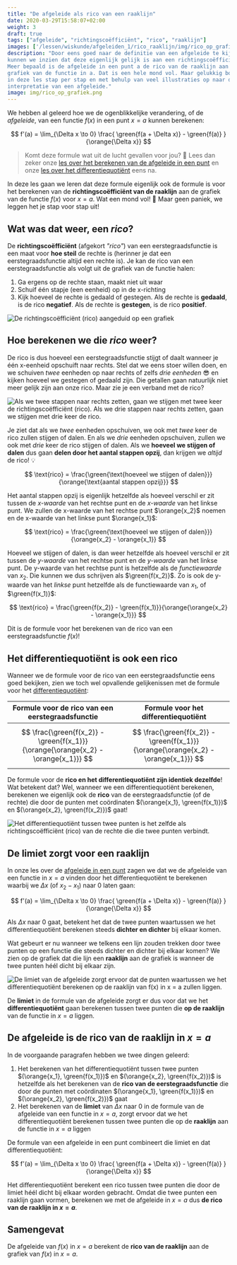 ```yaml
---
title: "De afgeleide als rico van een raaklijn"
date: 2020-03-29T15:58:07+02:00
weight: 3
draft: true
tags: ["afgeleide", "richtingscoëfficiënt", "rico", "raaklijn"]
images: ['/lessen/wiskunde/afgeleiden_1/rico_raaklijn/img/rico_op_grafiek.png', '/lessen/wiskunde/afgeleiden_1/rico_raaklijn/img/rico_evenredig_met_stap.png', '/lessen/wiskunde/afgeleiden_1/rico_raaklijn/img/difquot_als_rico.png', '/lessen/wiskunde/afgeleiden_1/rico_raaklijn/img/limiet_raaklijn.png']
description: "Door eens goed naar de definitie van een afgeleide te kijken,
kunnen we inzien dat deze eigenlijk gelijk is aan een richtingscoëfficiënt.
Meer bepaald is de afgeleide in een punt a de rico van de raaklijn aan de
grafiek van de functie in a. Dat is een hele mond vol. Maar gelukkig bouwen we
in deze les stap per stap en met behulp van veel illustraties op naar deze
interpretatie van een afgeleide."
image: img/rico_op_grafiek.png
---
```


We hebben al geleerd hoe we de ogenblikkelijke verandering, of de _afgeleide_,
van een functie $f(x)$ in een punt $x = a$ kunnen berekenen:


$$
 f'(a) = \lim_{\Delta x \to 0} \frac{ \green{f(a + \Delta x)} - \green{f(a)} }{\orange{\Delta x}} 
$$


> Komt deze formule wat uit de lucht gevallen voor jou? 🤨 Lees dan zeker onze
> [les over het berekenen van de afgeleide in een punt](afgeleide) en onze
> [les over het differentiequotiënt](differentiequotient) eens na.

In deze les gaan we leren dat deze formule eigenlijk ook de formule is voor het
berekenen van de **richtingscoëfficiënt van de raaklijn** aan de grafiek van de
functie $f(x)$ voor $x = a$. Wat een mond vol! 🤯 Maar geen paniek, we leggen
het je stap voor stap uit!

## Wat was dat weer, een _rico_?

De **richtingscoëfficiënt** (afgekort _"rico"_) van een eerstegraadsfunctie is
een maat voor **hoe steil** de rechte is <Mute>(herinner je dat een
eerstegraadsfunctie altijd een rechte is)</Mute>.  Je kan de rico van een
eerstegraadsfunctie als volgt uit de grafiek van de functie halen:

1. Ga ergens op de rechte staan, maakt niet uit waar
2. Schuif één stapje <Mute>(een eenheid)</Mute> op in de x-richting
3. Kijk hoeveel de rechte is gedaald of gestegen. Als de rechte is **gedaald**,
   is de rico **negatief**. Als de rechte is **gestegen**, is de rico
   **positief**.

![De richtingscoëfficiënt (rico) aangeduid op een grafiek](img/rico_op_grafiek.png)

## Hoe berekenen we die _rico_ weer?

De rico is dus hoeveel een eerstegraadsfunctie stijgt of daalt wanneer je één
x-eenheid opschuift naar rechts. Stel dat we eens stoer willen doen, en we
schuiven _twee_ eenheden op naar rechts of zelfs _drie eenheden_ 😎 en kijken
hoeveel we gestegen of gedaald zijn. Die getallen gaan natuurlijk niet meer
gelijk zijn aan onze rico. Maar zie je een verband met de rico?

![Als we twee stappen naar rechts zetten, gaan we stijgen met twee keer de richtingscoëfficiënt (rico). Als we drie stappen naar rechts zetten, gaan we stijgen met drie keer de rico.](img/rico_evenredig_met_stap.png)

Je ziet dat als we _twee_ eenheden opschuiven, we ook met _twee_ keer de rico
zullen stijgen of dalen. En als we _drie_ eenheden opschuiven, zullen we ook
met _drie_ keer de rico stijgen of dalen. Als we **hoeveel we stijgen of
dalen** dus gaan **delen door het aantal stappen opzij**, dan krijgen we
_altijd_ de rico! 💡


$$
\text{rico} = \frac{\green{\text{hoeveel we stijgen of dalen}}}{\orange{\text{aantal stappen opzij}}}
$$


Het aantal stappen opzij is eigenlijk hetzelfde als hoeveel verschil er zit
tussen de _x-waarde_ van het rechtse punt en de _x-waarde_ van het linkse punt.
We zullen de x-waarde van het rechtse punt $\orange{x_2}$ noemen en de
x-waarde van het linkse punt $\orange{x_1}$:


$$
\text{rico} = \frac{\green{\text{hoeveel we stijgen of dalen}}}{\orange{x_2} - \orange{x_1}}
$$


Hoeveel we stijgen of dalen, is dan weer hetzelfde als hoeveel verschil er zit
tussen de _y-waarde_ van het rechtse punt en de _y-waarde_ van het linkse punt.
De y-waarde van het rechtse punt is hetzelfde als de _functiewaarde_ van
$x_2$. Die kunnen we dus schrijven als $\green{f(x_2)}$. Zo is ook de
y-waarde van het _linkse_ punt hetzelfde als de functiewaarde van $x_1$, of
$\green{f(x_1)}$:


$$
\text{rico} = \frac{\green{f(x_2)} - \green{f(x_1)}}{\orange{\orange{x_2} - \orange{x_1}}}
$$


Dit is de formule voor het berekenen van de rico van een eerstegraadsfunctie
$f(x)$!

## Het differentiequotiënt is ook een rico

Wanneer we de formule voor de rico van een eerstegraadsfunctie eens goed
bekijken, zien we toch wel opvallende gelijkenissen met de formule voor het
[differentiequotiënt](differentiequotient):

| Formule voor de rico van een eerstegraadsfunctie                                     | Formule voor het differentiequotiënt                                                 |
| ------------------------------------------------------------------------------------ | ------------------------------------------------------------------------------------ |
| $$ \frac{\green{f(x_2)} - \green{f(x_1)}}{\orange{\orange{x_2} - \orange{x_1}}} $$ | $$ \frac{\green{f(x_2)} - \green{f(x_1)}}{\orange{\orange{x_2} - \orange{x_1}}} $$ |

De formule voor de **rico en het differentiequotiënt zijn identiek dezelfde**!
Wat betekent dat? Wel, wanneer we een differentiequotiënt berekenen, berekenen
we eigenlijk ook de **rico** van de eerstegraadsfunctie <Mute>(of de
rechte)</Mute> die door de punten met coördinaten $(\orange{x_1},
\green{f(x_1)})$ en $(\orange{x_2}, \green{f(x_2)})$ gaat!

![Het differentiequotiënt tussen twee punten is het zelfde als richtingscoëfficiënt (rico) van de rechte die die twee punten verbindt.](img/difquot_als_rico.png)

## De limiet zorgt voor een raaklijn

In onze les over de [afgeleide in een punt](afgeleide) zagen we dat we de
afgeleide van een functie in $x = a$ vinden door het differentiequotiënt
te berekenen waarbij we $\Delta x$ <Mute>(of $x_2 - x_1$)</Mute> naar $0$
laten gaan:


$$
 f'(a) = \lim_{\Delta x \to 0} \frac{ \green{f(a + \Delta x)} - \green{f(a)} }{\orange{\Delta x}} 
$$


Als $\Delta x$ naar $0$ gaat, betekent het dat de twee punten waartussen we het
differentiequotiënt berekenen steeds **dichter en dichter** bij elkaar komen.

Wat gebeurt er nu wanneer we telkens een lijn zouden trekken door twee punten
op een functie die steeds dichter en dichter bij elkaar komen? We zien op de
grafiek dat die lijn een **raaklijn** aan de grafiek is wanneer de twee punten
héél dicht bij elkaar zijn.

![De limiet van de afgeleide zorgt ervoor dat de punten waartussen we het differentiequotiënt berekenen op de raaklijn van f(x) in x = a zullen liggen.](img/limiet_raaklijn.png)

De **limiet** in de formule van de afgeleide zorgt er dus voor dat we het
**differentiequotiënt** gaan berekenen tussen twee punten die **op de
raaklijn** van de functie in $x = a$ liggen.

## De afgeleide is de rico van de raaklijn in $x = a$

In de voorgaande paragrafen hebben we twee dingen geleerd:

1. Het berekenen van het differentiequotiënt tussen twee punten
   $(\orange{x_1}, \green{f(x_1)})$ en $(\orange{x_2}, \green{f(x_2)})$ is
   hetzelfde als het berekenen van de **rico van de eerstegraadsfunctie** die
   door de punten met coördinaten $(\orange{x_1}, \green{f(x_1)})$ en
   $(\orange{x_2}, \green{f(x_2)})$ gaat
2. Het berekenen van de **limiet** van $\Delta x$ naar $0$ in de formule van de
   afgeleide van een functie in $x = a$, zorgt ervoor dat we het
   differentiequotiënt berekenen tussen twee punten die op de **raaklijn** aan
   de functie in $x = a$ liggen

De formule van een afgeleide in een punt combineert die limiet en dat
differentiequotiënt:


$$
 f'(a) = \lim_{\Delta x \to 0} \frac{ \green{f(a + \Delta x)} - \green{f(a)} }{\orange{\Delta x}} 
$$


Het differentiequotiënt berekent een rico tussen twee punten die door de limiet
héél dicht bij elkaar worden gebracht. Omdat die twee punten een raaklijn gaan
vormen, berekenen we met de afgeleide in $x = a$ dus **de rico van de raaklijn
in $x = a$**.

## Samengevat

<Attention title="De afgeleide als de rico van een raaklijn">


De afgeleide van $f(x)$ in $x = a$ berekent de **rico van de raaklijn** aan de
grafiek van $f(x)$ in $x = a$.

</Attention>

